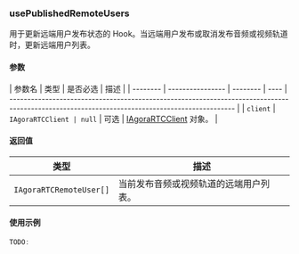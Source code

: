 ### usePublishedRemoteUsers

用于更新远端用户发布状态的 Hook。当远端用户发布或取消发布音频或视频轨道时，更新远端用户列表。

#### 参数

| 参数名   | 类型             | 是否必选 | 描述 |
| -------- | ---------------- | -------- | ---- | --------------------------------------------------------------------------------------------------------------------------------------------- |
| `client` | `IAgoraRTCClient | null`    | 可选 | [IAgoraRTCClient](https://docportal.shengwang.cn/cn/live-streaming-premium-4.x/API%20Reference/web_ng/interfaces/iagorartcclient.html) 对象。 |

#### 返回值

| 类型                    | 描述                                   |
| ----------------------- | -------------------------------------- |
| `IAgoraRTCRemoteUser[]` | 当前发布音频或视频轨道的远端用户列表。 |

#### 使用示例

```jsx
TODO:
```
